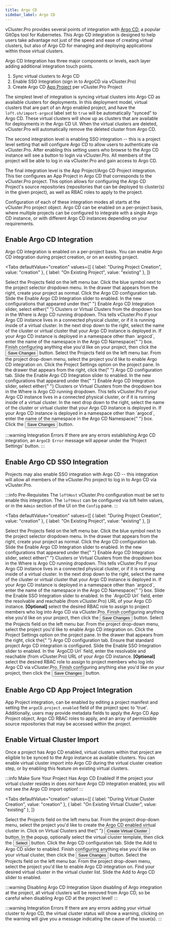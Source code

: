 ```yaml
---
title: Argo CD
sidebar_label: Argo CD
---
```



vCluster.Pro provides several points of integration with [Argo CD](https://argo-cd.readthedocs.io/en/stable/),
a popular GitOps tool for Kubernetes. This Argo CD integration is designed to help users take
advantage not just of the speed and ease of creating virtual clusters, but also of Argo CD for
managing and deploying applications within those virtual clusters.

Argo CD Integration has three major components or levels, each layer adding additional
integration touch points.

1. Sync virtual clusters to Argo CD
2. Enable SSO Integration (sign in to ArgoCD via vCluster.Pro)
3. Create Argo CD [App Project](https://argo-cd.readthedocs.io/en/stable/user-guide/projects/)
   per vCluster.Pro Project

The simplest level of integration is syncing virtual clusters into Argo CD as available clusters
for deployments. In this deployment model, virtual clusters that are part of an Argo enabled
project, and have the `loft.sh/import-argocd` label set to `true` will be automatically "synced"
to Argo CD. These virtual clusters will show up as clusters that are available for deployments
in the Argo CD UI. When the virtual clusters are deleted, vCluster.Pro will automatically remove the
deleted cluster from Argo CD.

The second integration level is enabling SSO integration -- this is a project level setting that
will configure Argo CD to allow users to authenticate via vCluster.Pro. After enabling this setting
users who browse to the Argo CD instance will see a button to login via vCluster.Pro. All members of the
project will be able to log in via vCluster.Pro and gain access to Argo CD.

The final integration level is the App Project/Argo CD Project integration. This tier configures
an App Project in Argo CD that corresponds to the vCluster.Pro project. This option allows for
configuring the Argo CD Project's source repositories (repositories that can be deployed to
cluster(s) in the given project), as well as RBAC roles to apply to the project.

Configuration of each of these integration modes all starts at the vCluster.Pro project object. Argo CD
can be enabled on a per-project basis, where multiple projects can be configured to integrate
with a single Argo CD instance, or with different Argo CD instances depending on your requirements.

## Enable Argo CD Integration

Argo CD integration is enabled on a per-project basis. You can enable Argo CD integration during
project creation, or on an existing project.

<Tabs
  defaultValue="creation"
  values={[
    { label: "During Project Creation", value: "creation" },
    { label: "On Existing Project", value: "existing" },
  ]}
>
  <TabItem value="creation">
    <Flow id="enable-argocd-project-creation">
      <Step>
        Select the <NavStep>Projects</NavStep> field on the left menu bar.
      </Step>
      <Step>
        Click the blue symbol next to the project selector dropdown menu.
      </Step>
      <Step>
        In the drawer that appears from the right, create your project as
        normal.
      </Step>
      <Step>
        Click the <Label>Argo CD</Label> configuration tab.
      </Step>
      <Step>
        Slide the <Label>Enable Argo CD Integration</Label> slider to enabled.
      </Step>
      <Step>
        In the new configurations that appeared under the{" "}
        <Label>Enable Argo CD Integration</Label> slider, select either{" "}
        <Label>Clusters</Label> or
        <Label>Virtual Clusters</Label> from the dropdown box in the <Label>
          Where is Argo CD running
        </Label> dropdown. This tells vCluster.Pro if your Argo CD instance lives
        in a connected physical cluster, or if it is running inside of a virtual
        cluster.
      </Step>
      <Step>
        In the next drop down to the right, select the name of the cluster or
        virtual cluster that your Argo CD instance is deployed in.
      </Step>
      <Step>
        If your Argo CD instance is deployed in a namespace other than `argocd`,
        enter the name of the namespace in the <Label>Argo CD Namespace</Label>{" "}
        box.
      </Step>
      <Step>
        Finish configuring anything else you'd like on your project, then click
        the
        <Button>Save Changes</Button> button.
      </Step>
    </Flow>
  </TabItem>
  <TabItem value="existing">
    <Flow id="enable-argocd-project-existing">
      <Step>
        Select the <NavStep>Projects</NavStep> field on the left menu bar.
      </Step>
      <Step>
        From the project drop-down menu, select the project you'd like to enable
        Argo CD integration on.
      </Step>
      <Step>Click the Project Settings option on the project pane.</Step>
      <Step>
        In the drawer that appears from the right, click the{" "}
        <Label>Argo CD</Label>
        configuration tab.
      </Step>
      <Step>
        Slide the <Label>Enable Argo CD Integration</Label> slider to enabled.
      </Step>
      <Step>
        In the new configurations that appeared under the{" "}
        <Label>Enable Argo CD Integration</Label> slider, select either{" "}
        <Label>Clusters</Label> or
        <Label>Virtual Clusters</Label> from the dropdown box in the <Label>
          Where is Argo CD running
        </Label> dropdown. This tells vCluster.Pro if your Argo CD instance lives
        in a connected physical cluster, or if it is running inside of a virtual
        cluster.
      </Step>
      <Step>
        In the next drop down to the right, select the name of the cluster or
        virtual cluster that your Argo CD instance is deployed in.
      </Step>
      <Step>
        If your Argo CD instance is deployed in a namespace other than `argocd`,
        enter the name of the namespace in the <Label>Argo CD Namespace</Label>{" "}
        box.
      </Step>
      <Step>
        Click the <Button>Save Changes</Button> button.
      </Step>
    </Flow>
  </TabItem>
</Tabs>

:::warning Integration Errors
If there are any errors establishing Argo CD integration, an `ArgoCD Error` message will appear
under the 'Project Settings' button.
:::

## Enable Argo CD SSO Integration

Projects may also enable SSO integration with Argo CD -- this integration will allow all members
of the vCluster.Pro project to log in to Argo CD via vCluster.Pro.

:::info Pre-Requisites
The `loftHost` vCluster.Pro configuration must be set to enable this integration. The `loftHost` can be
configured via loft helm values, or in the `Admin` section of the UI on the `Config` pane.
:::

<Tabs
  defaultValue="creation"
  values={[
    { label: "During Project Creation", value: "creation" },
    { label: "On Existing Project", value: "existing" },
  ]}
>
  <TabItem value="creation">
    <Flow id="enable-argocd-sso-project-creation">
      <Step>
        Select the <NavStep>Projects</NavStep> field on the left menu bar.
      </Step>
      <Step>
        Click the blue symbol next to the project selector dropdown menu.
      </Step>
      <Step>
        In the drawer that appears from the right, create your project as
        normal.
      </Step>
      <Step>
        Click the <Label>Argo CD</Label> configuration tab.
      </Step>
      <Step>
        Slide the <Label>Enable Argo CD Integration</Label> slider to enabled.
      </Step>
      <Step>
        In the new configurations that appeared under the{" "}
        <Label>Enable Argo CD Integration</Label> slider, select either{" "}
        <Label>Clusters</Label> or
        <Label>Virtual Clusters</Label> from the dropdown box in the <Label>
          Where is Argo CD running
        </Label> dropdown. This tells vCluster.Pro if your Argo CD instance lives
        in a connected physical cluster, or if it is running inside of a virtual
        cluster.
      </Step>
      <Step>
        In the next drop down to the right, select the name of the cluster or
        virtual cluster that your Argo CD instance is deployed in.
      </Step>
      <Step>
        If your Argo CD instance is deployed in a namespace other than `argocd`,
        enter the name of the namespace in the <Label>Argo CD Namespace</Label>{" "}
        box.
      </Step>
      <Step>
        Slide the <Label>Enable SSO Integration</Label> slider to enabled.
      </Step>
      <Step>
        In the `ArgoCD Url` field, enter the resolvable and reachable (from
        vCluster.Pro) URL of your Argo CD instance.
      </Step>
      <Step>
        <b>[Optional]</b> select the desired RBAC role to assign to project
        members who log into Argo CD via vCluster.Pro.
      </Step>
      <Step>
        Finish configuring anything else you'd like on your project, then click
        the
        <Button>Save Changes</Button> button.
      </Step>
    </Flow>
  </TabItem>
  <TabItem value="existing">
    <Flow id="enable-argocd-sso-project-existing">
      <Step>
        Select the <NavStep>Projects</NavStep> field on the left menu bar.
      </Step>
      <Step>
        From the project drop-down menu, select the project you'd like to enable
        Argo CD integration on.
      </Step>
      <Step>Click the Project Settings option on the project pane.</Step>
      <Step>
        In the drawer that appears from the right, click the{" "}
        <Label>Argo CD</Label>
        configuration tab.
      </Step>
      <Step>
        Ensure that standard project Argo CD integration is configured.
      </Step>
      <Step>
        Slide the <Label>Enable SSO Integration</Label> slider to enabled.
      </Step>
      <Step>
        In the `ArgoCD Url` field, enter the resolvable and reachable (from
        vCluster.Pro) URL of your Argo CD instance.
      </Step>
      <Step>
        <b>[Optional]</b> select the desired RBAC role to assign to project
        members who log into Argo CD via vCluster.Pro.
      </Step>
      <Step>
        Finish configuring anything else you'd like on your project, then click
        the
        <Button>Save Changes</Button> button.
      </Step>
    </Flow>
  </TabItem>
</Tabs>

## Enable Argo CD App Project Integration

App Project integration, can be enabled by editing a project manifest and setting the
`argoCD.project.enabled` field of the project spec to 'true'. Additionally, users may
provide metadata fields to apply the Argo CD App Project object, Argo CD RBAC roles to apply,
and an array of permissible source repositories that may be accessed within the project.

## Enable Virtual Cluster Import

Once a project has Argo CD enabled, virtual clusters within that project are eligible to be
synced to the Argo instance as available clusters. You can enable virtual cluster import into
Argo CD during the virtual cluster creation step, or by enabling this feature on existing
virtual clusters.

:::info Make Sure Your Project Has Argo CD Enabled!
If the project your virtual cluster resides in does _not_ have Argo CD integration enabled, you
will not see the Argo CD import option!
:::

<Tabs
  defaultValue="creation"
  values={[
    { label: "During Virtual Cluster Creation", value: "creation" },
    { label: "On Existing Virtual Cluster", value: "existing" },
  ]}
>
  <TabItem value="creation">
    <Flow id="enable-argocd-import-creation">
      <Step>
        Select the <NavStep>Projects</NavStep> field on the left menu bar.
      </Step>
      <Step>
        From the project drop-down menu, select the project you'd like to create
        the Argo CD enabled virtual cluster in.
      </Step>
      <Step>
        Click on Virtual Clusters and the{" "}
        <Button>Create Virtual Cluster</Button> button.
      </Step>
      <Step>
        In the popup, optionally select the virtual cluster template, then click
        the
        <Button>Select</Button> button.
      </Step>
      <Step>
        Click the <Label>Argo CD</Label> configuration tab.
      </Step>
      <Step>
        Slide the <Label>Add to Argo CD</Label> slider to enabled.
      </Step>
      <Step>
        Finish configuring anything else you'd like on your virtual cluster,
        then click the
        <Button>Save Changes</Button> button.
      </Step>
    </Flow>
  </TabItem>
  <TabItem value="existing">
    <Flow id="enable-argocd-import-existing">
      <Step>
        Select the <NavStep>Projects</NavStep> field on the left menu bar.
      </Step>
      <Step>
        From the project drop-down menu, select the project you'd like to enable
        Argo CD integration on.
      </Step>
      <Step>
        Find your desired virtual cluster in the virtual cluster list. Slide the
        <Label>Add to Argo CD</Label> slider to enabled.
      </Step>
    </Flow>
  </TabItem>
</Tabs>

:::warning Disabling Argo CD Integration
Upon disabling of Argo integration at the project, all virtual clusters will be removed from Argo
CD, so be careful when disabling Argo CD at the project level!
:::

:::warning Integration Errors
If there are any errors adding your virtual cluster to Argo CD, the virtual cluster status will
show a warning, clicking on the warning will give you a message indicating the cause of the issue(s).
:::
